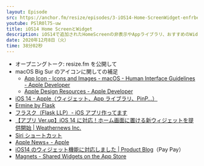 ```yaml
---
layout: Episode
src: https://anchor.fm/resize/episodes/3-iOS14-Home-ScreenWidget-enfrbe
youtube: PSlR0l75-uw
title: iOS14 Home ScreenとWidget
description: iOS14で追加されたHomeScreenの非表示やAppライブラリ、おすすめのWidgetなどについて話しました。
date: 2020年12月8日（火）
time: 38分02秒
---
```


- オープニングトーク: resize.fm を公開して
- macOS Big Sur のアイコンに関しての補足
  - [App Icon - Icons and Images - macOS - Human Interface Guidelines - Apple Developer](https://developer.apple.com/design/human-interface-guidelines/macos/icons-and-images/app-icon/)
  - [Apple Design Resources - Apple Developer](https://developer.apple.com/design/resources/#macos-apps)
- [iOS 14 - Apple（ウィジェット、App ライブラリ、PinP…）](https://www.apple.com/jp/ios/ios-14/)
- [Ermine by Flask](https://flaskapp.com/ja/ermine/)
- [フラスク（Flask LLP）- iOS アプリ作ってます](https://flaskapp.com/ja/)
- [【アプリ Ver.up】iOS 14 に対応！ホーム画面に置ける新ウィジェットを提供開始 | Weathernews Inc.](https://jp.weathernews.com/news/32647/)
- [Siri ショートカット](https://support.apple.com/ja-jp/HT209055)
- [Apple News+ - Apple](https://www.apple.com/apple-news/)
- [iOS14 のウィジェット機能に対応しました | Product Blog](https://blog.paypay.ne.jp/paypay-widgets-ios-14/)（Pay Pay）
- [Magnets - Shared Widgets on the App Store](https://apps.apple.com/us/app/magnets-shared-widgets/id1520682943)
